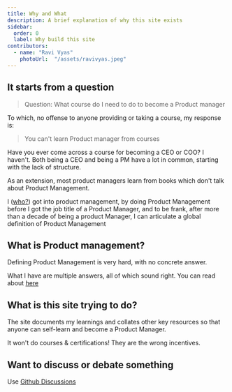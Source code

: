 ```yaml
---
title: Why and What
description: A brief explanation of why this site exists
sidebar:
  order: 0
  label: Why build this site
contributors:
  - name: "Ravi Vyas"
    photoUrl:  "/assets/ravivyas.jpeg"
---
```


## It starts from a question

> Question: What course do I need to do to become a Product manager

To which, no offense to anyone providing or taking a course, my response is:

> You can't learn Product manager from courses

Have you ever come across a course for becoming a CEO or COO? I haven't. Both being a CEO and being a PM have a lot in common, starting with the lack of structure.

As an extension, most product managers learn from books which don't talk about Product Management.

I ([who?](/about/me)) got into product management, by doing Product Management before I got the job title of a Product Manager, and to be frank, after more than a decade of being a product Manager, I can articulate a global definition of Product Management

## What is Product management?

Defining Product Management is very hard, with no concrete answer.

What I have are multiple answers, all of which sound right. You can read about [here](/what-is-pm/what-is)

## What is this site trying to do?

The site documents my learnings and collates other key resources so that anyone can self-learn and become a Product Manager.

It won't do courses & certifications! They are the wrong incentives.

## Want to discuss or debate something

Use [Github Discussions](https://github.com/ravivyas84/atypicalpm/discussions)

<Bio contributors={frontmatter.contributors} />
